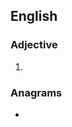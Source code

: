 ==English==

===Adjective===
{{head|en|superlative adjective}}

# {{en-superlative of|curt}}

===Anagrams===
* {{anagrams|en|a=cersttu|Cutters|cutters|scutter}}